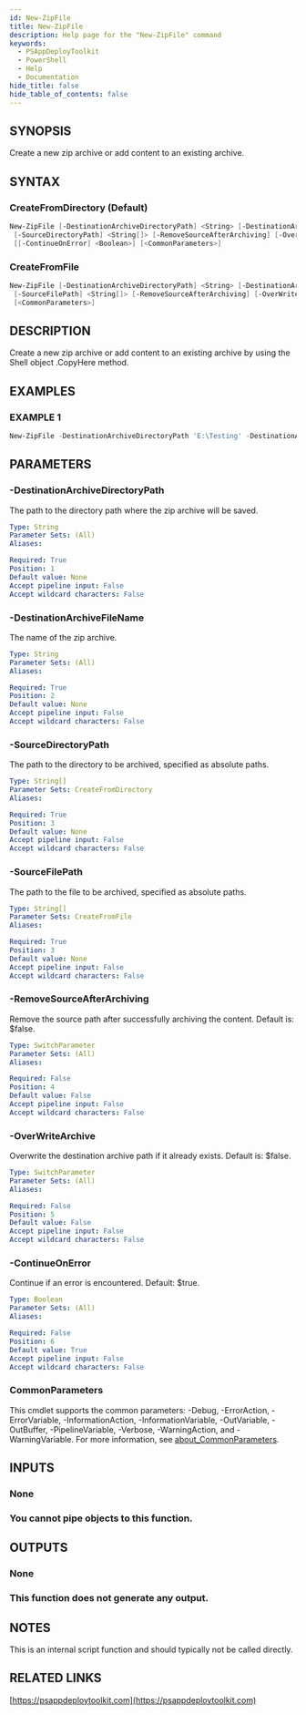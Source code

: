 ```yaml
---
id: New-ZipFile
title: New-ZipFile
description: Help page for the "New-ZipFile" command
keywords:
  - PSAppDeployToolkit
  - PowerShell
  - Help
  - Documentation
hide_title: false
hide_table_of_contents: false
---
```


## SYNOPSIS

Create a new zip archive or add content to an existing archive.

## SYNTAX

### CreateFromDirectory (Default)

```powershell
New-ZipFile [-DestinationArchiveDirectoryPath] <String> [-DestinationArchiveFileName] <String>
 [-SourceDirectoryPath] <String[]> [-RemoveSourceAfterArchiving] [-OverWriteArchive]
 [[-ContinueOnError] <Boolean>] [<CommonParameters>]
```

### CreateFromFile

```powershell
New-ZipFile [-DestinationArchiveDirectoryPath] <String> [-DestinationArchiveFileName] <String>
 [-SourceFilePath] <String[]> [-RemoveSourceAfterArchiving] [-OverWriteArchive] [[-ContinueOnError] <Boolean>]
 [<CommonParameters>]
```

## DESCRIPTION

Create a new zip archive or add content to an existing archive by using the Shell object .CopyHere method.

## EXAMPLES

### EXAMPLE 1

```powershell
New-ZipFile -DestinationArchiveDirectoryPath 'E:\Testing' -DestinationArchiveFileName 'TestingLogs.zip' -SourceDirectory 'E:\Testing\Logs'
```

## PARAMETERS

### -DestinationArchiveDirectoryPath

The path to the directory path where the zip archive will be saved.

```yaml
Type: String
Parameter Sets: (All)
Aliases:

Required: True
Position: 1
Default value: None
Accept pipeline input: False
Accept wildcard characters: False
```

### -DestinationArchiveFileName

The name of the zip archive.

```yaml
Type: String
Parameter Sets: (All)
Aliases:

Required: True
Position: 2
Default value: None
Accept pipeline input: False
Accept wildcard characters: False
```

### -SourceDirectoryPath

The path to the directory to be archived, specified as absolute paths.

```yaml
Type: String[]
Parameter Sets: CreateFromDirectory
Aliases:

Required: True
Position: 3
Default value: None
Accept pipeline input: False
Accept wildcard characters: False
```

### -SourceFilePath

The path to the file to be archived, specified as absolute paths.

```yaml
Type: String[]
Parameter Sets: CreateFromFile
Aliases:

Required: True
Position: 3
Default value: None
Accept pipeline input: False
Accept wildcard characters: False
```

### -RemoveSourceAfterArchiving

Remove the source path after successfully archiving the content.
Default is: $false.

```yaml
Type: SwitchParameter
Parameter Sets: (All)
Aliases:

Required: False
Position: 4
Default value: False
Accept pipeline input: False
Accept wildcard characters: False
```

### -OverWriteArchive

Overwrite the destination archive path if it already exists.
Default is: $false.

```yaml
Type: SwitchParameter
Parameter Sets: (All)
Aliases:

Required: False
Position: 5
Default value: False
Accept pipeline input: False
Accept wildcard characters: False
```

### -ContinueOnError

Continue if an error is encountered.
Default: $true.

```yaml
Type: Boolean
Parameter Sets: (All)
Aliases:

Required: False
Position: 6
Default value: True
Accept pipeline input: False
Accept wildcard characters: False
```

### CommonParameters

This cmdlet supports the common parameters: -Debug, -ErrorAction, -ErrorVariable, -InformationAction, -InformationVariable, -OutVariable, -OutBuffer, -PipelineVariable, -Verbose, -WarningAction, and -WarningVariable. For more information, see [about_CommonParameters](http://go.microsoft.com/fwlink/?LinkID=113216).

## INPUTS

### None

### You cannot pipe objects to this function.

## OUTPUTS

### None

### This function does not generate any output.

## NOTES

This is an internal script function and should typically not be called directly.

## RELATED LINKS

[https://psappdeploytoolkit.com](https://psappdeploytoolkit.com)
